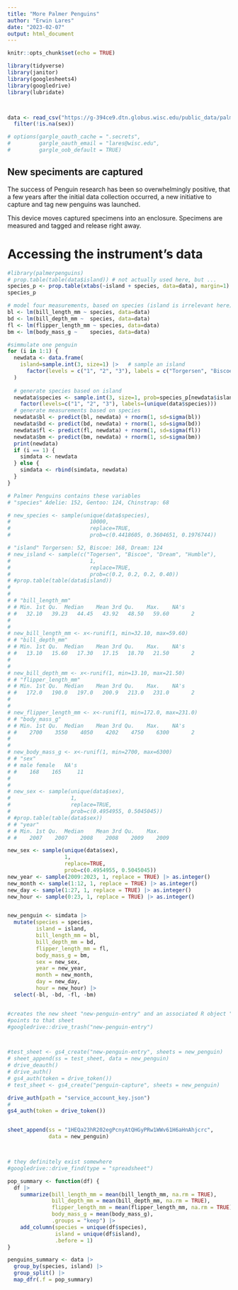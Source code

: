 ```yaml
---
title: "More Palmer Penguins"
author: "Erwin Lares"
date: "2023-02-07"
output: html_document
---
```


```r
knitr::opts_chunk$set(echo = TRUE)

library(tidyverse)
library(janitor)
library(googlesheets4)
library(googledrive)
library(lubridate)



data <- read_csv("https://g-394ce9.dtn.globus.wisc.edu/public_data/palmerpenguins.csv") |> 
  filter(!is.na(sex))

# options(gargle_oauth_cache = ".secrets", 
#         gargle_oauth_email = "lares@wisc.edu",
#         gargle_oob_default = TRUE)

```

## New speciments are captured



The success of Penguin research has been so overwhelmingly positive, that a few years after the initial data collection occurred, a new initiative to capture and tag new penguins was launched. 

This device moves captured specimens into an enclosure. Specimens are measured and tagged and release right away.



# Accessing the instrument's data 

```r
#library(palmerpenguins)
# prop.table(table(data$island)) # not actually used here, but ...
species_p <- prop.table(xtabs(~island + species, data=data), margin=1)
species_p

# model four measurements, based on species (island is irrelevant here)
bl <- lm(bill_length_mm ~ species, data=data)
bd <- lm(bill_depth_mm ~  species, data=data)
fl <- lm(flipper_length_mm ~ species, data=data)
bm <- lm(body_mass_g ~    species, data=data)

#simmulate one penguin
for (i in 1:1) {
  newdata <- data.frame(
    island=sample.int(3, size=1) |>   # sample an island
      factor(levels = c("1", "2", "3"), labels = c("Torgersen", "Biscoe", "Dream"))
  )
  
  # generate species based on island
  newdata$species <- sample.int(3, size=1, prob=species_p[newdata$island, ]) |>
    factor(levels=c("1", "2", "3"), labels=(unique(data$species)))
  # generate measurements based on species
  newdata$bl <- predict(bl, newdata) + rnorm(1, sd=sigma(bl))
  newdata$bd <- predict(bd, newdata) + rnorm(1, sd=sigma(bd))
  newdata$fl <- predict(fl, newdata) + rnorm(1, sd=sigma(fl))
  newdata$bm <- predict(bm, newdata) + rnorm(1, sd=sigma(bm))
  print(newdata)  
  if (i == 1) {
    simdata <- newdata
  } else {
    simdata <- rbind(simdata, newdata)
  }
}

```


```r
# Palmer Penguins contains these variables 
# "species" Adelie: 152, Gentoo: 124, Chinstrap: 68

# new_species <- sample(unique(data$species), 
#                         10000, 
#                         replace=TRUE, 
#                         prob=c(0.4418605, 0.3604651, 0.1976744)) 

# "island" Torgersen: 52, Biscoe: 168, Dream: 124
# new_island <- sample(c("Togersen", "Biscoe", "Dream", "Humble"), 
#                         1, 
#                         replace=TRUE, 
#                         prob=c(0.2, 0.2, 0.2, 0.40))
# #prop.table(table(data$island))
# 
# 
# # "bill_length_mm"
# # Min. 1st Qu.  Median    Mean 3rd Qu.    Max.    NA's 
# #   32.10   39.23   44.45   43.92   48.50   59.60       2
# 
# 
# new_bill_length_mm <- x<-runif(1, min=32.10, max=59.60)
# # "bill_depth_mm"
# # Min. 1st Qu.  Median    Mean 3rd Qu.    Max.    NA's 
# #   13.10   15.60   17.30   17.15   18.70   21.50       2
# 
# 
# new_bill_depth_mm <- x<-runif(1, min=13.10, max=21.50)
# # "flipper_length_mm"
# # Min. 1st Qu.  Median    Mean 3rd Qu.    Max.    NA's 
# #   172.0   190.0   197.0   200.9   213.0   231.0       2
# 
# 
# new_flipper_length_mm <- x<-runif(1, min=172.0, max=231.0)
# # "body_mass_g"
# # Min. 1st Qu.  Median    Mean 3rd Qu.    Max.    NA's 
# #    2700    3550    4050    4202    4750    6300       2
# 
# 
# new_body_mass_g <- x<-runif(1, min=2700, max=6300)
# # "sex"
# # male female   NA's 
# #    168    165     11
# 
# 
# new_sex <- sample(unique(data$sex),
#                   1,
#                   replace=TRUE,
#                   prob=c(0.4954955, 0.5045045))
# #prop.table(table(data$sex))
# # "year"  
# # Min. 1st Qu.  Median    Mean 3rd Qu.    Max. 
# #    2007    2007    2008    2008    2009    2009

new_sex <- sample(unique(data$sex),
                  1,
                  replace=TRUE,
                  prob=c(0.4954955, 0.5045045))
new_year <- sample(2009:2023, 1, replace = TRUE) |> as.integer()
new_month <- sample(1:12, 1, replace = TRUE) |> as.integer()
new_day <- sample(1:27, 1, replace = TRUE) |> as.integer()
new_hour <- sample(0:23, 1, replace = TRUE) |> as.integer()


new_penguin <- simdata |> 
  mutate(species = species,
         island = island, 
         bill_length_mm = bl, 
         bill_depth_mm = bd,
         flipper_length_mm = fl,
         body_mass_g = bm, 
         sex = new_sex,
         year = new_year,
         month = new_month,
         day = new_day,
         hour = new_hour) |> 
  select(-bl, -bd, -fl, -bm)



```

```r

#creates the new sheet "new-penguin-entry" and an associated R object "test_sheet" that 
#points to that sheet
#googledrive::drive_trash("new-penguin-entry")



#test_sheet <- gs4_create("new-penguin-entry", sheets = new_penguin)
# sheet_append(ss = test_sheet, data = new_penguin)
# drive_deauth()
# drive_auth()
# gs4_auth(token = drive_token())
# test_sheet <- gs4_create("penguin-capture", sheets = new_penguin)

drive_auth(path = "service_account_key.json")
#
gs4_auth(token = drive_token())


sheet_append(ss = "1HEQa23hR202egPcnyAtQHGyPRw1WWv61H6aHnAhjcrc", 
             data = new_penguin)



# they definitely exist somewhere
#googledrive::drive_find(type = "spreadsheet")


```


```r

pop_summary <- function(df) {
  df |> 
    summarize(bill_length_mm = mean(bill_length_mm, na.rm = TRUE),
              bill_depth_mm = mean(bill_depth_mm, na.rm = TRUE),
              flipper_length_mm = mean(flipper_length_mm, na.rm = TRUE),
              body_mass_g = mean(body_mass_g),
              .groups = "keep") |> 
    add_column(species = unique(df$species), 
               island = unique(df$island), 
               .before = 1)
}

penguins_summary <- data |>
  group_by(species, island) |> 
  group_split() |> 
  map_dfr(.f = pop_summary)





```

